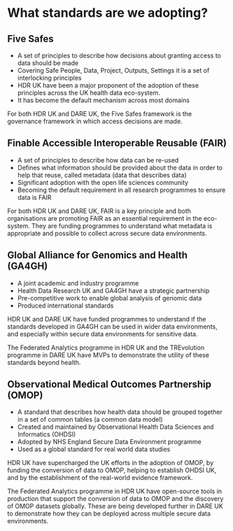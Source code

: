 # What standards are we adopting?

## Five Safes
- A set of principles to describe how decisions about granting access to data should be made
- Covering Safe People, Data, Project, Outputs, Settings it is a set of interlocking principles
- HDR UK have been a major proponent of the adoption of these principles across the UK health data eco-system.
- It has become the default mechanism across most domains

For both HDR UK and DARE UK, the Five Safes framework is the governance framework in which access decisions are made.


## Finable Accessible Interoperable Reusable (FAIR)
- A set of principles to describe how data can be re-used
- Defines what information should be provided about the data in order to help that reuse, called metadata (data that describes data)
- Significant adoption with the open life sciences community
- Becoming the default requirement in all research programmes to ensure data is FAIR

For both HDR UK and DARE UK, FAIR is a key principle and both organisations are promoting FAIR as an essential requirement in the eco-system. They are funding programmes to understand what metadata is appropriate and possible to collect across secure data environments.

## Global Alliance for Genomics and Health (GA4GH)
- A joint academic and industry programme
- Health Data Research UK and GA4GH have a strategic partnership
- Pre-competitive work to enable global analysis of genomic data
- Produced international standards

HDR UK and DARE UK have funded programmes to understand if the standards developed in GA4GH can be used in wider data environments, and especially within secure data environments for sensitive data.

The Federated Analytics programme in HDR UK and the TREvolution programme in DARE UK have MVPs to demonstrate the utility of these standards beyond health.


## Observational Medical Outcomes Partnership (OMOP)
- A standard that describes how health data should be grouped together in a set of common tables (a common data model)
- Created and maintained by Observational Health Data Sciences and Informatics (OHDSI)
- Adopted by NHS England Secure Data Environment programme
- Used as a global standard for real world data studies

HDR UK have supercharged the UK efforts in the adoption of OMOP, by funding the conversion of data to OMOP, helping to establish OHDSI UK, and by the establishment of the real-world evidence framework.

The Federated Analytics programme in HDR UK have open-source tools in production that support the conversion of data to OMOP and the discovery of OMOP datasets globally. These are being developed further in DARE UK to demonstrate how they can be deployed across multiple secure data environments.



